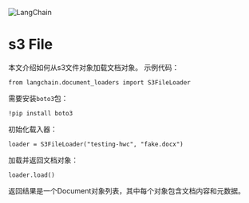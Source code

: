 

<Head>
  <script>
    {
      `(function() {
         var _hmt = _hmt || [];
(function() {
  var hm = document.createElement("script");
  hm.src = "https://hm.baidu.com/hm.js?e60fb290e204e04c5cb6f79b0ac1e697";
  var s = document.getElementsByTagName("script")[0]; 
  s.parentNode.insertBefore(hm, s);
})();
       })();`
    }
  </script>
</Head>

![LangChain](https://pica.zhimg.com/50/v2-56e8bbb52aa271012541c1fe1ceb11a2_r.gif)



s3 File
==========================================================

本文介绍如何从s3文件对象加载文档对象。
示例代码：

```
from langchain.document_loaders import S3FileLoader
```

需要安装`boto3`包：

```
!pip install boto3
```

初始化载入器：

```
loader = S3FileLoader("testing-hwc", "fake.docx")
```

加载并返回文档对象：

```
loader.load()
```

返回结果是一个Document对象列表，其中每个对象包含文档内容和元数据。